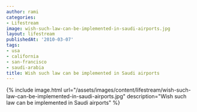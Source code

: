 ```yaml
---
author: rami
categories:
- Lifestream
image: wish-such-law-can-be-implemented-in-saudi-airports.jpg
layout: lifestream
publishedAt: '2010-03-07'
tags:
- usa
- california
- san-francisco
- saudi-arabia
title: Wish such law can be implemented in Saudi airports
---
```


{% include image.html url="/assets/images/content/lifestream/wish-such-law-can-be-implemented-in-saudi-airports.jpg" description="Wish such law can be implemented in Saudi airports" %}